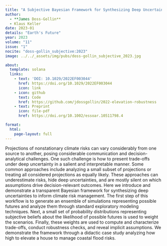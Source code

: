 ```yaml
---
title: "A Subjective Bayesian Framework for Synthesizing Deep Uncertainties in Climate Risk Management"
author:
  - **James Doss-Gollin**
  - Klaus Keller
date: 2023-01
details: "Earth's Future"
year: 2023
volume: "11"
issue: "1"
nocite: "doss-gollin_subjective:2023"
image: ../../_assets/img/pubs/doss-gollin_subjective_2023.jpg

about:
  template: solana
  links:
    - text: 'DOI: 10.1029/2022EF003044'
      href: https://doi.org/10.1029/2022EF003044
      icon: link
    - icon: github
      text: Code
      href: https://github.com/jdossgollin/2022-elevation-robustness
    - text: Preprint
      icon: file-pdf
      href: https://doi.org/10.1002/essoar.10511798.4

format:
  html:
    page-layout: full
---
```


Projections of nonstationary climate risks can vary considerably from one source to another, posing considerable communication and decision-analytical challenges. One such challenge is how to present trade-offs under deep uncertainty in a salient and interpretable manner. Some common approaches include analyzing a small subset of projections or treating all considered projections as equally likely. These approaches can underestimate risks, hide deep uncertainties, and are mostly silent on which assumptions drive decision-relevant outcomes. Here we introduce and demonstrate a transparent Bayesian framework for synthesizing deep uncertainties to inform climate risk management. The first step of this workflow is to generate an ensemble of simulations representing possible futures and analyze them through standard exploratory modeling techniques. Next, a small set of probability distributions representing subjective beliefs about the likelihood of possible futures is used to weight the scenarios. Finally, these weights are used to compute and characterize trade-offs, conduct robustness checks, and reveal implicit assumptions. We demonstrate the framework through a didactic case study analyzing how high to elevate a house to manage coastal flood risks.

:::{#bibliography}
:::